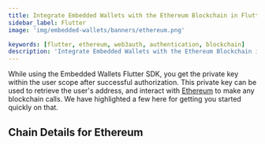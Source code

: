 ```yaml
---
title: Integrate Embedded Wallets with the Ethereum Blockchain in Flutter
sidebar_label: Flutter
image: 'img/embedded-wallets/banners/ethereum.png'

keywords: [flutter, ethereum, web3auth, authentication, blockchain]
description: 'Integrate Embedded Wallets with the Ethereum Blockchain in Flutter | Embedded Wallets'
---
```



While using the Embedded Wallets Flutter SDK, you get the private key within the user scope after successful authorization. This private key can be used to retrieve the user's address, and interact with [Ethereum](https://ethereum.org/) to make any blockchain calls. We have highlighted a few here for getting you started quickly on that.

## Chain Details for Ethereum

<ChainDetailsEthereum />

<EVMInteraction />
